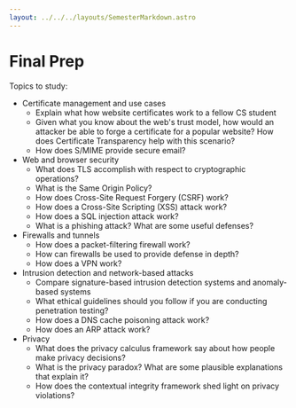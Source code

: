 ```yaml
---
layout: ../../../layouts/SemesterMarkdown.astro
---
```


# Final Prep

Topics to study:

- Certificate management and use cases
  - Explain what how website certificates work to a fellow CS student
  - Given what you know about the web's trust model, how would an attacker be
    able to forge a certificate for a popular website? How does Certificate
    Transparency help with this scenario?
  - How does S/MIME provide secure email?
- Web and browser security
  - What does TLS accomplish with respect to cryptographic operations?
  - What is the Same Origin Policy?
  - How does Cross-Site Request Forgery (CSRF) work?
  - How does a Cross-Site Scripting (XSS) attack work?
  - How does a SQL injection attack work?
  - What is a phishing attack? What are some useful defenses?
- Firewalls and tunnels
  - How does a packet-filtering firewall work?
  - How can firewalls be used to provide defense in depth?
  - How does a VPN work?
- Intrusion detection and network-based attacks
  - Compare signature-based intrusion detection systems and anomaly-based
    systems
  - What ethical guidelines should you follow if you are conducting penetration
    testing?
  - How does a DNS cache poisoning attack work?
  - How does an ARP attack work?
- Privacy
  - What does the privacy calculus framework say about how people make privacy
    decisions?
  - What is the privacy paradox? What are some plausible explanations that
    explain it?
  - How does the contextual integrity framework shed light on privacy
    violations?

